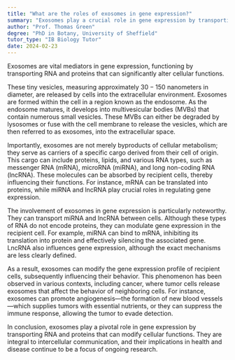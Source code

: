 ```yaml
---
title: "What are the roles of exosomes in gene expression?"
summary: "Exosomes play a crucial role in gene expression by transporting RNA and proteins that can alter cellular functions."
author: "Prof. Thomas Green"
degree: "PhD in Botany, University of Sheffield"
tutor_type: "IB Biology Tutor"
date: 2024-02-23
---
```


Exosomes are vital mediators in gene expression, functioning by transporting RNA and proteins that can significantly alter cellular functions.

These tiny vesicles, measuring approximately $30-150$ nanometers in diameter, are released by cells into the extracellular environment. Exosomes are formed within the cell in a region known as the endosome. As the endosome matures, it develops into multivesicular bodies (MVBs) that contain numerous small vesicles. These MVBs can either be degraded by lysosomes or fuse with the cell membrane to release the vesicles, which are then referred to as exosomes, into the extracellular space.

Importantly, exosomes are not merely byproducts of cellular metabolism; they serve as carriers of a specific cargo derived from their cell of origin. This cargo can include proteins, lipids, and various RNA types, such as messenger RNA (mRNA), microRNA (miRNA), and long non-coding RNA (lncRNA). These molecules can be absorbed by recipient cells, thereby influencing their functions. For instance, mRNA can be translated into proteins, while miRNA and lncRNA play crucial roles in regulating gene expression.

The involvement of exosomes in gene expression is particularly noteworthy. They can transport miRNA and lncRNA between cells. Although these types of RNA do not encode proteins, they can modulate gene expression in the recipient cell. For example, miRNA can bind to mRNA, inhibiting its translation into protein and effectively silencing the associated gene. LncRNA also influences gene expression, although the exact mechanisms are less clearly defined.

As a result, exosomes can modify the gene expression profile of recipient cells, subsequently influencing their behavior. This phenomenon has been observed in various contexts, including cancer, where tumor cells release exosomes that affect the behavior of neighboring cells. For instance, exosomes can promote angiogenesis—the formation of new blood vessels—which supplies tumors with essential nutrients, or they can suppress the immune response, allowing the tumor to evade detection.

In conclusion, exosomes play a pivotal role in gene expression by transporting RNA and proteins that can modify cellular functions. They are integral to intercellular communication, and their implications in health and disease continue to be a focus of ongoing research.
    
